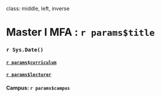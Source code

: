 class: middle, left, inverse

# Master I MFA : `r params$title`

### `r Sys.Date()`

#### [`r params$curriculum`](`r params$homepage_curriculum`)

#### [`r params$lecturer`](http://stephane-v-boucheron.fr)

#### Campus: `r params$campus`